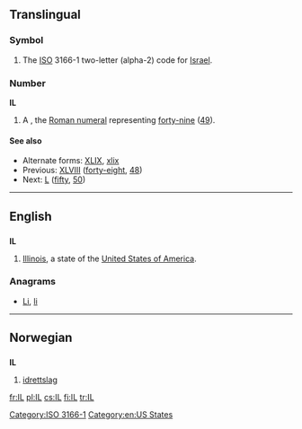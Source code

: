 {{also|il|il-|-il-|.il|îl}}
==Translingual==
===Symbol===
{{infl|mul|symbol}}
# The [[ISO]] 3166-1 two-letter (alpha-2) code for [[Israel]].

===Number===
'''IL'''

# A {{misspelling of|XLIX|lang=mul}}, the [[Roman numeral]] representing [[forty-nine]] ([[49]]).

====See also====
* Alternate forms: [[XLIX]], [[xlix]]
* Previous: [[XLVIII]] ([[forty-eight]], [[48]])
* Next: [[L]] ([[fifty]], [[50]])

[[Category:ISO 3166-1]]
----

==English==

==={{abbreviation}}===
'''IL'''

# [[Illinois]], a  state of the [[United States of America]].

===Anagrams===
* [[Li#English|Li]], [[li#English|li]]

[[Category:en:US States]]

----

==Norwegian==

==={{abbreviation|no}}===
'''IL'''

# [[idrettslag]]

[[fr:IL]]
[[pl:IL]]
[[cs:IL]]
[[fi:IL]]
[[tr:IL]]